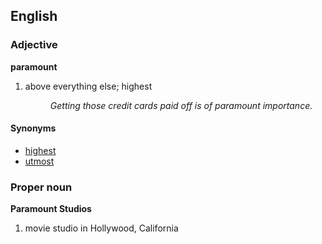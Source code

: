 ==English==
===Adjective===
'''paramount'''

# above everything else; highest
#: ''Getting those credit cards paid off is of paramount importance.''

====Synonyms====
*[[highest]]
*[[utmost]]

===Proper noun===
'''Paramount Studios'''

# movie studio in Hollywood, California